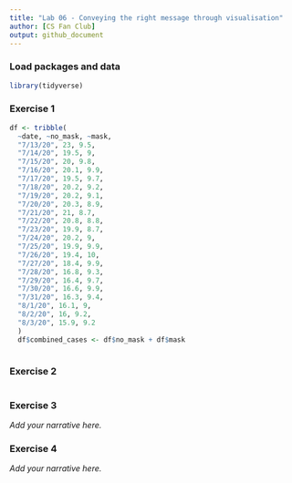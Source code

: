 ```yaml
---
title: "Lab 06 - Conveying the right message through visualisation"
author: [CS Fan Club]
output: github_document
---
```


### Load packages and data

```r
library(tidyverse) 
```


### Exercise 1

```r
df <- tribble(
  ~date, ~no_mask, ~mask, 
  "7/13/20", 23, 9.5,
  "7/14/20", 19.5, 9,
  "7/15/20", 20, 9.8,
  "7/16/20", 20.1, 9.9,
  "7/17/20", 19.5, 9.7,
  "7/18/20", 20.2, 9.2,
  "7/19/20", 20.2, 9.1,
  "7/20/20", 20.3, 8.9,
  "7/21/20", 21, 8.7,
  "7/22/20", 20.8, 8.8,
  "7/23/20", 19.9, 8.7,
  "7/24/20", 20.2, 9,
  "7/25/20", 19.9, 9.9,
  "7/26/20", 19.4, 10,
  "7/27/20", 18.4, 9.9,
  "7/28/20", 16.8, 9.3,
  "7/29/20", 16.4, 9.7,
  "7/30/20", 16.6, 9.9,
  "7/31/20", 16.3, 9.4,
  "8/1/20", 16.1, 9,
  "8/2/20", 16, 9.2,
  "8/3/20", 15.9, 9.2
  )
  df$combined_cases <- df$no_mask + df$mask
  
```


### Exercise 2

```r
```


### Exercise 3

*Add your narrative here.*


### Exercise 4

*Add your narrative here.*
